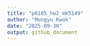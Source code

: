 ```yaml
---
title: "p8105_hw2_mk5149"
author: "Mungyu Kwok"
date: "2025-09-30"
output: github_document
---
```



